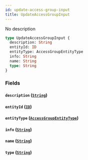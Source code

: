 ```yaml
---
id: update-access-group-input
title: UpdateAccessGroupInput
---
```


No description

```graphql
type UpdateAccessGroupInput {
  description: String
  entityId: ID
  entityType: AccessGroupEntityType
  info: String
  name: String
  type: String
}
```

### Fields

#### `description` ([`String`](/graphql/scalars/string))

#### `entityId` ([`ID`](/graphql/scalars/id))

#### `entityType` ([`AccessGroupEntityType`](/graphql/enums/access-group-entity-type))

#### `info` ([`String`](/graphql/scalars/string))

#### `name` ([`String`](/graphql/scalars/string))

#### `type` ([`String`](/graphql/scalars/string))
